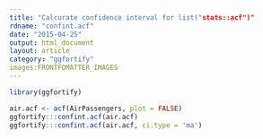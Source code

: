 ```yaml
---
title: "Calcurate confidence interval for list("stats::acf")"
rdname: "confint.acf"
date: "2015-04-25"
output: html_document
layout: article
category: "ggfortify"
images:FRONTFOMATTER_IMAGES
---
```


```r
library(ggfortify)
```

```r
air.acf <- acf(AirPassengers, plot = FALSE)
ggfortify:::confint.acf(air.acf)
ggfortify:::confint.acf(air.acf, ci.type = 'ma')



```